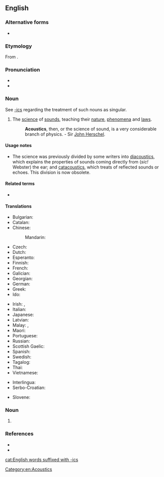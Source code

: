==English==

===Alternative forms===
* {{alter|en|acousticks||obsolete}}

===Etymology===
From {{af|en|acoustic|-s}}.

===Pronunciation===
* {{IPA|en|/əˈkuː.stɪks/}}
* {{audio|en|en-us-acoustics.ogg|Audio}}

===Noun===
{{en-noun|-}}
See [[-ics]] regarding the treatment of such nouns as singular.

# {{lb|en|physics}} The [[science]] of [[sound]]s, teaching their [[nature]], [[phenomenon|phenomena]] and [[law]]s.
#: '''Acoustics''', then, or the science of sound, is a very considerable branch of physics. - Sir [[Wikipedia:John Herschel|John Herschel]].

====Usage notes====
* The science was previously divided by some writers into [[diacoustics]], which explains the properties of sounds coming directly from (''sic!'' Webster) the ear; and [[catacoustics]], which treats of reflected sounds or echoes. This division is now obsolete.

====Related terms====
* {{l|en|acoustic}}

====Translations====
{{trans-top}}
* Bulgarian: {{t+|bg|акустика}}
* Catalan: {{t|ca|acústica|f}}
* Chinese:
*: Mandarin: {{t+|cmn|声学}}
* Czech: {{t+|cs|akustika|f}}
* Dutch: {{t+|nl|akoestiek|f}}
* Esperanto: {{t|eo|akustiko}}
* Finnish: {{t+|fi|akustiikka}}
* French: {{t+|fr|acoustique|f}}
* Galician: {{t+|gl|acústica|f}}
* Georgian: {{t|ka|აკუსტიკა}}
* German: {{t+|de|Akustik|f}}
* Greek: {{t+|el|ακουστική|f|sc=Grek}}
* Ido: {{t+|io|akustiko}}
{{trans-mid}}
* Irish: {{t|ga|fuaimeolaíocht|f}}, {{t|ga|acústaic|f}}
* Italian: {{t+|it|acustica}}
* Japanese: {{t|ja|音響学|tr=onkyōgaku}}
* Latvian: {{t|lv|akustika|f}}
* Malay: {{t+|ms|akustik}}, {{t|ms|kaji bunyi}}
* Maori: {{t|mi|mātai oro}}
* Portuguese: {{t+|pt|acústica|f}}
* Russian: {{t+|ru|аку́стика|f}}
* Scottish Gaelic: {{t|gd|fuaimearrachd|f}}
* Spanish: {{t+|es|acústica|f}}
* Swedish: {{t+|sv|akustik|c}}
* Tagalog: {{t|tl|tunugan}}
* Thai: {{t+|th|สวนศาสตร์}}
* Vietnamese: {{t|vi|âm học}}
{{trans-bottom}}

{{checktrans-top}}
* Interlingua: {{t-check|ia|acustica}}
* Serbo-Croatian: {{t+check|sh|akustika|f}}
{{trans-mid}}
* Slovene: {{t+check|sl|akustika|f}}
{{trans-bottom}}

===Noun===
{{head|en|noun form}}

# {{plural of|en|acoustic}}

===References===
* {{R:Lexico}}
* {{R:MWO}}

[[cat:English words suffixed with -ics]]

[[Category:en:Acoustics]]